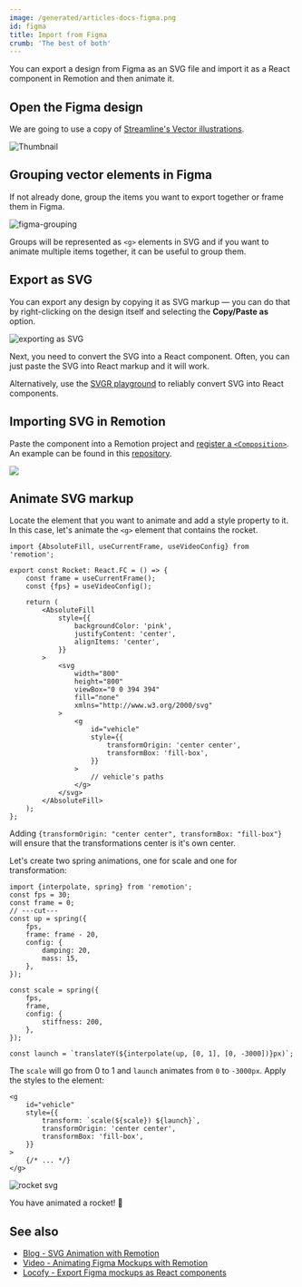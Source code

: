 ```yaml
---
image: /generated/articles-docs-figma.png
id: figma
title: Import from Figma
crumb: 'The best of both'
---
```


You can export a design from Figma as an SVG file and import it as a React component in Remotion and then animate it.

## Open the Figma design

We are going to use a copy of [Streamline's Vector illustrations](https://www.figma.com/community/file/1118919399684035468).

![Thumbnail](/img/export-figma/banner.png)

## Grouping vector elements in Figma

If not already done, group the items you want to export together or frame them in Figma.

![figma-grouping](/img/export-figma/figma-grouping.gif)

Groups will be represented as `<g>` elements in SVG and if you want to animate multiple items together, it can be useful to group them.

## Export as SVG

You can export any design by copying it as SVG markup &mdash; you can do that by right-clicking on the design itself and selecting the **Copy/Paste as** option.

![exporting as SVG](/img/export-figma/copy-as-svg.png)

Next, you need to convert the SVG into a React component. Often, you can just paste the SVG into React markup and it will work.

Alternatively, use the [SVGR playground](https://react-svgr.com/playground/) to reliably convert SVG into React components.

## Importing SVG in Remotion

Paste the component into a Remotion project and [register a `<Composition>`](/docs/composition).  
An example can be found in this [repository](https://github.com/kaf-lamed-beyt/remo-sample).

![](/img/export-figma/editor-pink.png)

## Animate SVG markup

Locate the element that you want to animate and add a style property to it.
In this case, let's animate the `<g>` element that contains the rocket.

```tsx twoslash
import {AbsoluteFill, useCurrentFrame, useVideoConfig} from 'remotion';

export const Rocket: React.FC = () => {
	const frame = useCurrentFrame();
	const {fps} = useVideoConfig();

	return (
		<AbsoluteFill
			style={{
				backgroundColor: 'pink',
				justifyContent: 'center',
				alignItems: 'center',
			}}
		>
			<svg
				width="800"
				height="800"
				viewBox="0 0 394 394"
				fill="none"
				xmlns="http://www.w3.org/2000/svg"
			>
				<g
					id="vehicle"
					style={{
						transformOrigin: 'center center',
						transformBox: 'fill-box',
					}}
				>
					// vehicle's paths
				</g>
			</svg>
		</AbsoluteFill>
	);
};
```

Adding `{transformOrigin: "center center", transformBox: "fill-box"}` will ensure that the transformations center is it's own center.

Let's create two spring animations, one for scale and one for transformation:

```tsx twoslash
import {interpolate, spring} from 'remotion';
const fps = 30;
const frame = 0;
// ---cut---
const up = spring({
	fps,
	frame: frame - 20,
	config: {
		damping: 20,
		mass: 15,
	},
});

const scale = spring({
	fps,
	frame,
	config: {
		stiffness: 200,
	},
});

const launch = `translateY(${interpolate(up, [0, 1], [0, -3000])}px)`;
```

The `scale` will go from 0 to 1 and `launch` animates from `0` to `-3000px`. Apply the styles to the element:

```tsx {3}
<g
	id="vehicle"
	style={{
		transform: `scale(${scale}) ${launch}`,
		transformOrigin: 'center center',
		transformBox: 'fill-box',
	}}
>
	{/* ... */}
</g>
```

![rocket svg](https://res.cloudinary.com/meje/image/upload/v1665432945/article%20assets/rocket_clhn8w.gif)

You have animated a rocket! 🚀

## See also

- [Blog - SVG Animation with Remotion](https://meje.dev/blog/svg-animtion-with-remotion)
- [Video - Animating Figma Mockups with Remotion](https://twitter.com/jnybgr/status/1496748768821133312)
- [Locofy - Export Figma mockups as React components](https://www.locofy.ai)
